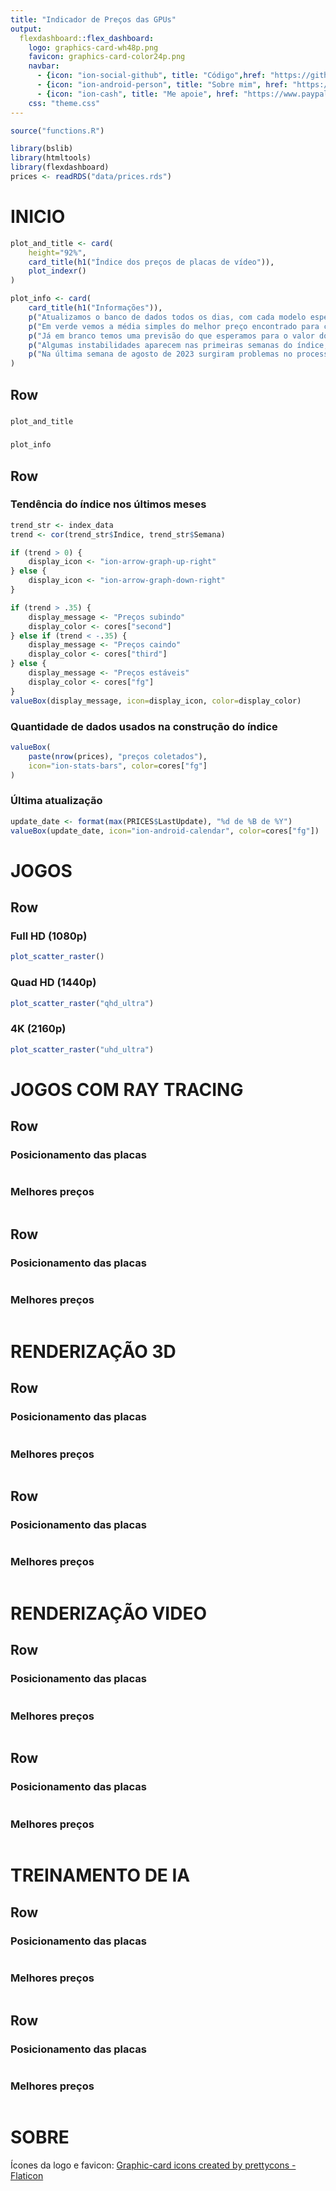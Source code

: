 ```yaml
---
title: "Indicador de Preços das GPUs"
output: 
  flexdashboard::flex_dashboard:
    logo: graphics-card-wh48p.png
    favicon: graphics-card-color24p.png
    navbar:
      - {icon: "ion-social-github", title: "Código",href: "https://github.com/VFLins/Prind_Monitor"}
      - {icon: "ion-android-person", title: "Sobre mim", href: "https://sites.google.com/view/vflins/"}
      - {icon: "ion-cash", title: "Me apoie", href: "https://www.paypal.com/donate/?hosted_button_id=LCT6TBWH4LN8S"}
    css: "theme.css"
---
```


```r
source("functions.R")

library(bslib)
library(htmltools)
library(flexdashboard)
prices <- readRDS("data/prices.rds")
```

INICIO {data-orientation=rows}
=======================================================================

```r
plot_and_title <- card(
    height="92%",
    card_title(h1("Índice dos preços de placas de vídeo")), 
    plot_indexr()
)

plot_info <- card(
    card_title(h1("Informações")),
    p("Atualizamos o banco de dados todos os dias, com cada modelo específico de placa de vídeo sendo atualizado a cada 3 dias. Aqui no índice, os preços são agregados em conjuntos de 7 dias para uma maior consistência."),
    p("Em verde vemos a média simples do melhor preço encontrado para cada chip gráfico acompanhado aqui, independentemente do modelo ou fabricante, este é nosso índice de preços."),
    p("Já em branco temos uma previsão do que esperamos para o valor do índice até o fim da próxima semana."),
    p("Algumas instabilidades aparecem nas primeiras semanas do índice, isto se deve à falta de modelos de placas de vídeo inseridos na base durante as primeiras semanas."),
    p("Na última semana de agosto de 2023 surgiram problemas no processo de coleta que só foram corrigidos ao fim da segunda semana de setembro do mesmo ano.")
)
```


Row 
-----------------------------------------------------------------------

###

```r
plot_and_title
```

### {data-width=200}

```r
plot_info
```

Row {data-height=80}
-----------------------------------------------------------------------

### Tendência do índice nos últimos meses

```r
trend_str <- index_data
trend <- cor(trend_str$Indice, trend_str$Semana)

if (trend > 0) {
    display_icon <- "ion-arrow-graph-up-right"
} else {
    display_icon <- "ion-arrow-graph-down-right"
}

if (trend > .35) {
    display_message <- "Preços subindo"
    display_color <- cores["second"]
} else if (trend < -.35) {
    display_message <- "Preços caindo"
    display_color <- cores["third"]
} else {
    display_message <- "Preços estáveis"
    display_color <- cores["fg"]
}
valueBox(display_message, icon=display_icon, color=display_color)
```

### Quantidade de dados usados na construção do índice

```r
valueBox(
    paste(nrow(prices), "preços coletados"),
    icon="ion-stats-bars", color=cores["fg"]
)
```

### Última atualização

```r
update_date <- format(max(PRICES$LastUpdate), "%d de %B de %Y")
valueBox(update_date, icon="ion-android-calendar", color=cores["fg"])
```

JOGOS {data-navmenu="PREÇO E PERFORMANCE"}
=======================================================================

Row {data-height=550 .tabset}
-----------------------------------------------------------------------

### Full HD (1080p)

```r
plot_scatter_raster()
```

### Quad HD (1440p)

```r
plot_scatter_raster("qhd_ultra")
```

### 4K (2160p)

```r
plot_scatter_raster("uhd_ultra")
```


JOGOS COM RAY TRACING {data-navmenu="PREÇO E PERFORMANCE"}
=======================================================================

Row {data-height=550}
-----------------------------------------------------------------------

### Posicionamento das placas {data-height=550}

```r

```

### Melhores preços {data-height=550}

```r

```

Row {data-height=450}
-----------------------------------------------------------------------

### Posicionamento das placas {data-height=550 data-navmenu="Jogos com Ray Tracing"}

```r

```

### Melhores preços {data-height=550 data-navmenu="Jogos com Ray Tracing"}

```r

```

RENDERIZAÇÃO 3D {data-navmenu="PREÇO E PERFORMANCE"}
=======================================================================

Row {data-height=550}
-----------------------------------------------------------------------

### Posicionamento das placas {data-height=550}

```r

```

### Melhores preços {data-height=550}

```r

```

Row {data-height=450}
-----------------------------------------------------------------------

### Posicionamento das placas {data-height=550 data-navmenu="Jogos com Ray Tracing"}

```r

```

### Melhores preços {data-height=550 data-navmenu="Jogos com Ray Tracing"}

```r

```

RENDERIZAÇÃO VIDEO {data-navmenu="PREÇO E PERFORMANCE"}
=======================================================================

Row {data-height=550}
-----------------------------------------------------------------------

### Posicionamento das placas {data-height=550}

```r

```

### Melhores preços {data-height=550}

```r

```

Row {data-height=450}
-----------------------------------------------------------------------

### Posicionamento das placas {data-height=550 data-navmenu="Jogos com Ray Tracing"}

```r

```

### Melhores preços {data-height=550 data-navmenu="Jogos com Ray Tracing"}

```r

```

TREINAMENTO DE IA {data-navmenu="PREÇO E PERFORMANCE"}
=======================================================================

Row {data-height=550}
-----------------------------------------------------------------------

### Posicionamento das placas {data-height=550}

```r

```

### Melhores preços {data-height=550}

```r

```

Row {data-height=450}
-----------------------------------------------------------------------

### Posicionamento das placas {data-height=550 data-navmenu="Jogos com Ray Tracing"}

```r

```

### Melhores preços {data-height=550 data-navmenu="Jogos com Ray Tracing"}

```r

```

SOBRE
======================================================================

Ícones da logo e favicon: <a href="https://www.flaticon.com/free-icons/graphic-card" title="graphic-card icons">Graphic-card icons created by prettycons - Flaticon</a>
